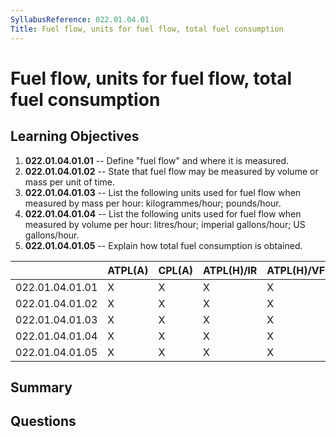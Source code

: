 ```yaml
---
SyllabusReference: 022.01.04.01
Title: Fuel flow, units for fuel flow, total fuel consumption
---
```


# Fuel flow, units for fuel flow, total fuel consumption

## Learning Objectives

1. **022.01.04.01.01** -- Define "fuel flow" and where it is measured.
2. **022.01.04.01.02** -- State that fuel flow may be measured by volume or mass
   per unit of time.
3. **022.01.04.01.03** -- List the following units used for fuel flow when
   measured by mass per hour: kilogrammes/hour; pounds/hour.
4. **022.01.04.01.04** -- List the following units used for fuel flow when
   measured by volume per hour: litres/hour; imperial gallons/hour; US
   gallons/hour.
5. **022.01.04.01.05** -- Explain how total fuel consumption is obtained.

|                 | ATPL(A) | CPL(A) | ATPL(H)/IR | ATPL(H)/VFR | CPL(H) | IR  | CBIR(A) |
| --------------- | ------- | ------ | ---------- | ----------- | ------ | --- | ------- |
| 022.01.04.01.01 | X       | X      | X          | X           | X      |     |         |
| 022.01.04.01.02 | X       | X      | X          | X           | X      |     |         |
| 022.01.04.01.03 | X       | X      | X          | X           | X      |     |         |
| 022.01.04.01.04 | X       | X      | X          | X           | X      |     |         |
| 022.01.04.01.05 | X       | X      | X          | X           | X      |     |         |

## Summary

## Questions
